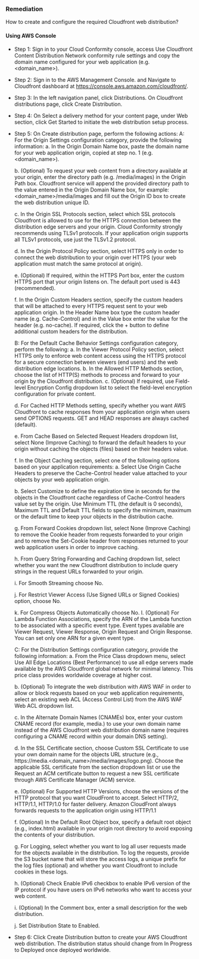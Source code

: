 ### Remediation

How to create and configure the required Cloudfront web distribution?

#### Using AWS Console

- Step 1: Sign in to your Cloud Conformity console, access Use Cloudfront Content Distribution Network conformity rule settings and copy the domain name configured for your web application (e.g. \<domain_name\>).

- Step 2: Sign in to the AWS Management Console. and Navigate to Cloudfront dashboard at https://console.aws.amazon.com/cloudfront/.

- Step 3: In the left navigation panel, click Distributions. On Cloudfront distributions page, click Create Distribution.

- Step 4: On Select a delivery method for your content page, under Web section, click Get Started to initiate the web distribution setup process.

- Step 5: On Create distribution page, perform the following actions:
  A: For the Origin Settings configuration category, provide the following information:
  a. In the Origin Domain Name box, paste the domain name for your web application origin, copied at step no. 1 (e.g. <domain_name>).

  b. (Optional) To request your web content from a directory available at your origin, enter the directory path (e.g. /media/images) in the Origin Path box. Cloudfront service will append the provided directory path to the value entered in the Origin Domain Name box, for example: <domain_name>/media/images and fill out the Origin ID box to create the web distribution unique ID.

  c. In the Origin SSL Protocols section, select which SSL protocols Cloudfront is allowed to use for the HTTPS connection between the distribution edge servers and your origin. Cloud Conformity strongly recommends using TLSv1 protocols. If your application origin supports all TLSv1 protocols, use just the TLSv1.2 protocol.

  d. In the Origin Protocol Policy section, select HTTPS only in order to connect the web distribution to your origin over HTTPS (your web application must match the same protocol at origin).

  e. (Optional) If required, within the HTTPS Port box, enter the custom HTTPS port that your origin listens on. The default port used is 443 (recommended).

  f. In the Origin Custom Headers section, specify the custom headers that will be attached to every HTTPS request sent to your web application origin. In the Header Name box type the custom header name (e.g. Cache-Control) and in the Value box enter the value for the header (e.g. no-cache). If required, click the + button to define additional custom headers for the distribution.

  B: For the Default Cache Behavior Settings configuration category, perform the following:
  a. In the Viewer Protocol Policy section, select HTTPS only to enforce web content access using the HTTPS protocol for a secure connection between viewers (end users) and the web distribution edge locations.
  b. In the Allowed HTTP Methods section, choose the list of HTTP(S) methods to process and forward to your origin by the Cloudfront distribution.
  c. (Optional) If required, use Field-level Encryption Config dropdown list to select the field-level encryption configuration for private content.

  d. For Cached HTTP Methods setting, specify whether you want AWS Cloudfront to cache responses from your application origin when users send OPTIONS requests. GET and HEAD responses are always cached (default).

  e. From Cache Based on Selected Request Headers dropdown list, select None (Improve Caching) to forward the default headers to your origin without caching the objects (files) based on their headers value.

  f. In the Object Caching section, select one of the following options based on your application requirements:
  a. Select Use Origin Cache Headers to preserve the Cache-Control header value attached to your objects by your web application origin.

  b. Select Customize to define the expiration time in seconds for the objects in the Cloudfront cache regardless of Cache-Control headers value set by the origin. Use Minimum TTL (the default is 0 seconds), Maximum TTL and Default TTL fields to specify the minimum, maximum or the default time to keep your objects in the distribution cache.

  g. From Forward Cookies dropdown list, select None (Improve Caching) to remove the Cookie header from requests forwarded to your origin and to remove the Set-Cookie header from responses returned to your web application users in order to improve caching.

  h. From Query String Forwarding and Caching dropdown list, select whether you want the new Cloudfront distribution to include query strings in the request URLs forwarded to your origin.

  i. For Smooth Streaming choose No.

  j. For Restrict Viewer Access (Use Signed URLs or Signed Cookies) option, choose No.

  k. For Compress Objects Automatically choose No.
  l. (Optional) For Lambda Function Associations, specify the ARN of the Lambda function to be associated with a specific event type. Event types available are Viewer Request, Viewer Response, Origin Request and Origin Response. You can set only one ARN for a given event type.

  C: For the Distribution Settings configuration category, provide the following information:
  a. From the Price Class dropdown menu, select Use All Edge Locations (Best Performance) to use all edge servers made available by the AWS Cloudfront global network for minimal latency. This price class provides worldwide coverage at higher cost.

  b. (Optional) To integrate the web distribution with AWS WAF in order to allow or block requests based on your web application requirements, select an existing web ACL (Access Control List) from the AWS WAF Web ACL dropdown list.

  c. In the Alternate Domain Names (CNAMEs) box, enter your custom CNAME record (for example, media.) to use your own domain name instead of the AWS Cloudfront web distribution domain name (requires configuring a CNAME record within your domain DNS setting).

  d. In the SSL Certificate section, choose Custom SSL Certificate to use your own domain name for the objects URL structure (e.g., https://media.&LT;domain_name>/media/images/logo.png). Choose the applicable SSL certificate from the section dropdown list or use the Request an ACM certificate button to request a new SSL certificate through AWS Certificate Manager (ACM) service.

  e. (Optional) For Supported HTTP Versions, choose the versions of the HTTP protocol that you want CloudFront to accept. Select HTTP/2, HTTP/1.1, HTTP/1.0 for faster delivery. Amazon CloudFront always forwards requests to the application origin using HTTP/1.1

  f. (Optional) In the Default Root Object box, specify a default root object (e.g., index.html) available in your origin root directory to avoid exposing the contents of your distribution.

  g. For Logging, select whether you want to log all user requests made for the objects available in the distribution. To log the requests, provide the S3 bucket name that will store the access logs, a unique prefix for the log files (optional) and whether you want Cloudfront to include cookies in these logs.

  h. (Optional) Check Enable IPv6 checkbox to enable IPv6 version of the IP protocol if you have users on IPv6 networks who want to access your web content.

  i. (Optional) In the Comment box, enter a small description for the web distribution.

  j. Set Distribution State to Enabled.

- Step 6: Click Create Distribution button to create your AWS Cloudfront web distribution. The distribution status should change from In Progress to Deployed once deployed worldwide.
